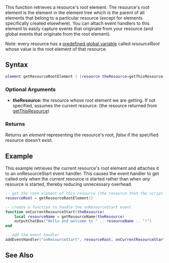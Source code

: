 {{Server client function}}

This function retrieves a resource's root element. The resource's root element is the element in the element tree which is the parent of all elements that belong to a particular resource (except for elements specifically created elsewhere). You can attach event handlers to this element to easily capture events that originate from your resource (and global events that originate from the root element).

Note: every resource has a [[/Predefined_variables_list.md|predefined global variable]] called ''resourceRoot'' whose value is the root element of that resource.

==Syntax== 
<syntaxhighlight lang="lua">
element getResourceRootElement ( [resource theResource=getThisResource()] )
</syntaxhighlight>
{{OOP||[[/resource.md|resource]]:getRootElement|rootElement}}
===Optional Arguments===
{{OptionalArg}}
*'''theResource:''' the resource whose root element we are getting. If not specified, assumes the current resource. (the resource returned from [[/getThisResource.md|getThisResource]])

===Returns===
Returns an ''element'' representing the resource's root, ''false'' if the specified resource doesn't exist.

==Example==
<section name="Server" class="server" show="true">
This example retrieves the current resource's root element and attaches it to an onResourceStart event handler. This causes the event handler to get called only when the ''current'' resource is started rather than when ''any'' resource is started, thereby reducing unnecessary overhead.
<syntaxhighlight lang="lua">
-- get the root element of this resource (the resource that the script is a part of)
resourceRoot = getResourceRootElement()

-- create a function to handle the onResourceStart event
function onCurrentResourceStart(theResource)
    local resourceName = getResourceName(theResource)
    outputChatBox("Hello and welcome to " .. resourceName .. "!")
end

-- add the event handler
addEventHandler("onResourceStart", resourceRoot, onCurrentResourceStart)
</syntaxhighlight>
</section>

==See Also==
{{Resource_functions}}